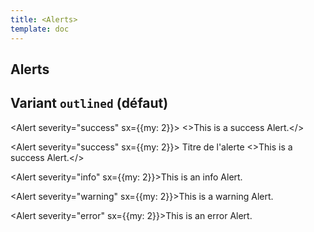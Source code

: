 ```yaml
---
title: <Alerts>
template: doc
---
```




<Section>

# Alerts

## Variant `outlined` (défaut)

<Alert severity="success" sx={{my: 2}}>
  <>This is a success Alert.</>
</Alert>

<Alert severity="success" sx={{my: 2}}>
  <AlertTitle>Titre de l'alerte</AlertTitle>
  <>This is a success Alert.</>
</Alert>

<Alert severity="info" sx={{my: 2}}>This is an info Alert.</Alert>

<Alert severity="warning" sx={{my: 2}}>This is a warning Alert.</Alert>

<Alert severity="error" sx={{my: 2}}>This is an error Alert.</Alert>

  

</Section>